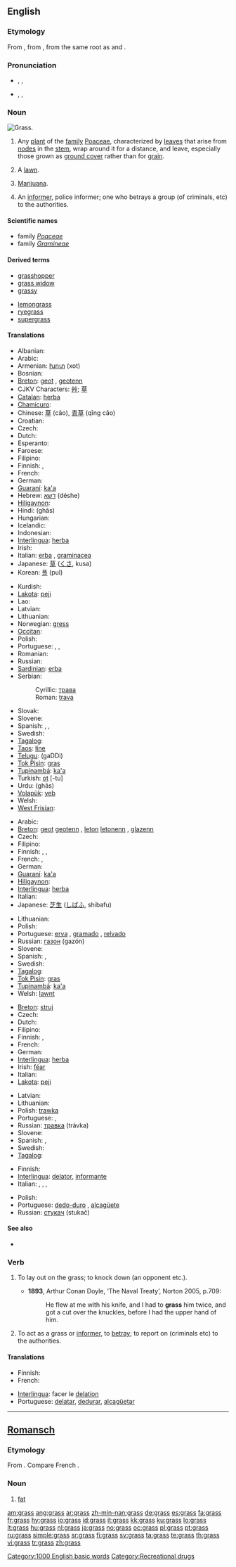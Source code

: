 {{wikipedia}}
==English==

===Etymology===
From {{etyl|ang|en}} {{term|græs|lang=ang}}, from {{proto|Germanic|lang=en}}, from the same {{proto|Indo-European|lang=en}} root as {{term|grow|lang=en}} and {{term|green|lang=en}}.

===Pronunciation===
* {{a|RP}} {{enPR|gräs}}, {{IPA|/ɡɹɑːs/}}, {{SAMPA|/grA:s/}}
*: {{audio|en-gb-grass.ogg|Audio (RP)}}
*: {{rhymes|ɑːs}}
* {{a|northern England|US}} {{enPR|grăs}}, {{IPA|/ɡɹæs/}}, {{SAMPA|/gr{s/}}
*: {{audio|en-us-grass.ogg|Audio (US)}}
*: {{rhymes|æs}}

===Noun===
[[Image:Grass-JW.jpg|thumb|right|Grass.]]
{{en-noun|es|-}}

# {{context|countable|uncountable}} Any [[plant]] of the [[family]] [[Poaceae]], characterized by [[leaves]] that arise from [[node]]s in the [[stem]], wrap around it for a distance, and leave, especially those grown as [[ground cover]] rather than for [[grain]].
# A [[lawn]].
# {{context|slang|uncountable}} [[marijuana|Marijuana]].
# {{slang}} An [[informer]], police informer; one who betrays a group (of criminals, etc) to the authorities.

====Scientific names====
* family ''[[Poaceae]]''
* family ''[[Gramineae]]'' {{italbrac|alternative name}}

====Derived terms====
{{top2}}
* [[grasshopper]]
* [[grass widow]]
* [[grassy]]
{{mid2}}
* [[lemongrass]]
* [[ryegrass]]
* [[supergrass]]
{{bottom}}

====Translations====
{{trans-top|ground cover plant}}
* Albanian: {{t+|sq|bar|m|xs=Albanian}}
* Arabic: {{t-|ar|حشيش|m|alt=حَشيش|tr=ħashísh|sc=Arab}}
* Armenian: [[խոտ]] (xot)
* Bosnian: {{t-|bs|trava|f}}
* [[Breton]]: [[geot]] {{c}}, [[geotenn]] {{f|s}}
* CJKV Characters: [[艸]]; [[草]]
* [[Catalan]]: [[herba]] {{f}}
* [[Chamicuro]]: {{tø|ccc|c̈homajshi}}
* Chinese: [[草]] (căo), [[青草]] (qīng cǎo)
* Croatian: {{t-|hr|trava|f}}
* Czech: {{t-|cs|tráva|f}}
* Dutch: {{t+|nl|gras|n}}
* Esperanto: {{t-|eo|herbo|xs=Esperanto}}
* Faroese: {{t-|fo|gras|n|xs=Faroese}}
* Filipino: {{t|fil|damo}}
* Finnish: {{t+|fi|heinä}}, {{t+|fi|ruoho}}
* French: {{t+|fr|herbe|f}}
* German: {{t+|de|Gras|n}}
* [[Guaraní]]: [[ka'a]]
* Hebrew: [[דשא]] (déshe) {{m}}
* [[Hiligaynon]]: {{t|hil|hilamon}}
* Hindi: {{t-|hi|घास|f|sc=Deva|xs=Hindi}} (ghās)
* Hungarian: {{t+|hu|fű}}
* Icelandic: {{t+|is|gras|n}}
* Indonesian: {{t+|id|rumput|xs=Indonesian}}
* [[Interlingua]]: [[herba]]
* Irish: {{t-|ga|féar|xs=Irish}}
* Italian: [[erba]] {{f}}, [[graminacea]] {{f}}
* Japanese: [[草]] ([[くさ]], kusa)
* Korean: [[풀]] (pul)
{{trans-mid}}
* Kurdish: {{ku-Arab|[[گیا]]}} {{g|Kurdish}}
* [[Lakota]]: [[peji]]
* Lao: {{t-|lo|ຫຍ້າ|tr=ñaa|sc=Laoo|xs=Lao}}
* Latvian: {{t-|lv|zāle|f|xs=Latvian}}
* Lithuanian: {{t+|lt|žolė|f|xs=Lithuanian}}
* Norwegian: [[gress]] {{n}}
* [[Occitan]]: {{t+|oc|èrba|f|xs=Occitan}}
* Polish: {{t+|pl|trawa|f}}
* Portuguese: {{t+|pt|erva|f}}, {{t+|pt|grama|f}}, {{t+|pt|relva|f}}
* Romanian: {{t-|ro|iarbă|f}}
* Russian: {{t+|ru|трава|f|tr=travá|sc=Cyrl}}
* [[Sardinian]]: [[erba]] {{f}}
* Serbian:
*: Cyrillic: [[трава#Serbian|трава]] {{f}}
*: Roman: [[trava#Serbian|trava]] {{f}}
* Slovak: {{t-|sk|tráva|f}}
* Slovene: {{t+|sl|trava|f}}
* Spanish: {{t+|es|pasto|m}}, {{t+|es|hierba|f}}, {{t+|es|grama|f}}
* Swedish: {{t+|sv|gräs|n}}
* [[Tagalog]]: {{t|tl|damo}}
* [[Taos]]: [[łíne]]
* [[Telugu]]: {{t|te|గడ్డి|sc=Telu}} (gaDDi)
* [[Tok Pisin]]: [[gras]]
* [[Tupinambá]]: [[ka'a]]
* Turkish: [[ot]] [-tu]
* Urdu: {{t-|ur|گهاس|f|sc=ur-Arab|xs=Urdu}} (ghās)
* [[Volapük]]: [[yeb]]
* Welsh: {{t-|cy|glaswellt|m|xs=Welsh}}
* [[West Frisian]]: {{t-|fy|gers|c|xs=West Frisian}}
{{trans-bottom}}

{{trans-top|lawn}}
* Arabic: {{t-|ar|حشيش|m|alt=حَشيش|sc=Arab}}
* [[Breton]]: [[geot]] {{c}} [[geotenn]] {{f|s}}, [[leton]] {{c}} [[letonenn]] {{f|s}}, [[glazenn]] {{f}}
* Czech: {{t-|cs|trávník|m}}
* Filipino: {{t|fil|damuhan}}
* Finnish: {{t-|fi|nurmi}}, {{t+|fi|nurmikko}}, {{t+|fi|ruoho}}
* French: {{t+|fr|pelouse|f}}, {{t+|fr|gazon|m}}
* German: {{t+|de|Rasen|m}}
* [[Guaraní]]: [[ka'a]]
* [[Hiligaynon]]: {{t|hil|hilamnan}}
* [[Interlingua]]: [[herba]]
* Italian: {{t+|it|prato|m}}
* Japanese: [[芝生]] ([[しばふ]], shibafu)
{{trans-mid}}
* Lithuanian: {{t+|lt|žolė|f|xs=Lithuanian}}
* Polish: {{t+|pl|trawnik|m}}
* Portuguese: [[erva]] {{f}}, [[gramado]] {{m}}, [[relvado]] {{m}}
* Russian: [[газон#Russian|газон]] {{m}} (gazón)
* Slovene: {{t-|sl|trata|f}}
* Spanish: {{t+|es|hierba|f}}, {{t+|es|césped|m}}
* Swedish: {{t+|sv|gräs}}
* [[Tagalog]]: {{t|tl|damuhan}}
* [[Tok Pisin]]: [[gras]]
* [[Tupinambá]]: [[ka'a]]
* Welsh: [[lawnt]] {{f}}
{{trans-bottom}}

{{trans-top|marijuana}}
* [[Breton]]: [[struj]] {{m}}
* Czech: {{t-|cs|tráva|f}}
* Dutch: {{t+|nl|wiet|m}}
* Filipino: {{t|fil|damo}}
* Finnish: {{t+|fi|ruoho}}, {{t+|fi|pilvi}}
* French: {{t+|fr|herbe|f}}
* German: {{t+|de|Gras|n}}
* [[Interlingua]]: [[herba]]
* Irish: [[féar]]
* Italian: {{t+|it|erba|f}}
* [[Lakota]]: [[peji]]
{{trans-mid}}
* Latvian: {{t-|lv|zāle|f|xs=Latvian}}
* Lithuanian: {{t+|lt|žolė|f|xs=Lithuanian}}
* Polish: [[trawka]] {{f}}
* Portuguese: {{t+|pt|erva|f}}, {{t+|pt|mato|m}}
* Russian: [[травка#Russian|травка]] {{f}} (trávka)
* Slovene: {{t+|sl|trava|f}}
* Spanish: {{t+|es|hierba|f}}, {{t+|es|mota|f}}
* Swedish: {{t+|sv|gräs}}
* [[Tagalog]]: {{t|tl|damo}}
{{trans-bottom}}

{{trans-top|informer}}
* Finnish: {{t+|fi|vasikka}}
* [[Interlingua]]: [[delator]], [[informante]]
* Italian: {{t-|it|spia|f}}, {{t+|it|delatore|m}}, {{t-|it|pentito|m}}, {{t+|it|traditore|m}}
{{trans-mid}}
* Polish: {{t+|pl|kapuś|m}}
* Portuguese: [[dedo-duro]] {{m}}, [[alcagüete]] {{m}}
* Russian: [[стукач#Russian|стукач]] {{m}} (stukač)
{{trans-bottom}}

====See also====
* {{specieslite|Poaceae}}

===Verb===
{{en-verb|grass|es}}

# {{transitive}} To lay out on the grass; to knock down (an opponent etc.).
#* '''1893''', Arthur Conan Doyle, ‘The Naval Treaty’, Norton 2005, p.709:
#*: He flew at me with his knife, and I had to '''grass''' him twice, and got a cut over the knuckles, before I had the upper hand of him.
# {{context|transitive|or|intransitive|slang}} To act as a grass or [[informer]], to [[betray]]; to report on (criminals etc) to the authorities.

====Translations====
{{trans-top|to inform on}}
* Finnish: {{t+|fi|vasikoida}}
* French: {{t+|fr|moucharder}}
{{trans-mid}}
* [[Interlingua]]: facer le [[delation]]
* Portuguese: [[delatar]], [[dedurar]], [[alcagüetar]]
{{trans-bottom}}

[[Category:1000 English basic words]]
[[Category:Recreational drugs]]

----

==[[Romansch]]==

===Etymology===
From {{etyl|la|rm}} {{term|crassus|lang=la}}. Compare French {{term|graisse|lang=fr}}.

===Noun===
{{infl|rm|noun|gender=m}}

# [[fat]]

[[am:grass]]
[[ang:grass]]
[[ar:grass]]
[[zh-min-nan:grass]]
[[de:grass]]
[[es:grass]]
[[fa:grass]]
[[fr:grass]]
[[hy:grass]]
[[io:grass]]
[[id:grass]]
[[it:grass]]
[[kk:grass]]
[[ku:grass]]
[[lo:grass]]
[[lt:grass]]
[[hu:grass]]
[[nl:grass]]
[[ja:grass]]
[[no:grass]]
[[oc:grass]]
[[pl:grass]]
[[pt:grass]]
[[ru:grass]]
[[simple:grass]]
[[sr:grass]]
[[fi:grass]]
[[sv:grass]]
[[ta:grass]]
[[te:grass]]
[[th:grass]]
[[vi:grass]]
[[tr:grass]]
[[zh:grass]]